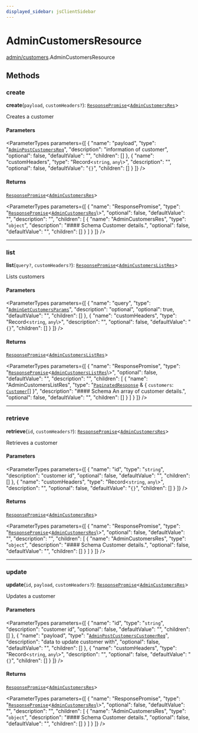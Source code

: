 ```yaml
---
displayed_sidebar: jsClientSidebar
---
```



# AdminCustomersResource

[admin/customers](../../modules/admin_customers.mdx).AdminCustomersResource

## Methods

### create

**create**(`payload`, `customHeaders?`): [`ResponsePromise`](../../swaps/modules/swaps.internal.mdx#responsepromise)<[`AdminCustomersRes`](../modules/admin_customers.internal.mdx#admincustomersres)\>

Creates a customer

#### Parameters

<ParameterTypes parameters={[
  {
    "name": "payload",
    "type": "[`AdminPostCustomersReq`](../../internal/classes/admin_customers.internal.AdminPostCustomersReq.mdx)",
    "description": "information of customer",
    "optional": false,
    "defaultValue": "",
    "children": []
  },
  {
    "name": "customHeaders",
    "type": "Record<`string`, `any`\\>",
    "description": "",
    "optional": false,
    "defaultValue": "`{}`",
    "children": []
  }
]} />

#### Returns

[`ResponsePromise`](../../swaps/modules/swaps.internal.mdx#responsepromise)<[`AdminCustomersRes`](../modules/admin_customers.internal.mdx#admincustomersres)\>

<ParameterTypes parameters={[
  {
    "name": "ResponsePromise",
    "type": "[`ResponsePromise`](../../swaps/modules/swaps.internal.mdx#responsepromise)<[`AdminCustomersRes`](../modules/admin_customers.internal.mdx#admincustomersres)\\>",
    "optional": false,
    "defaultValue": "",
    "description": "",
    "children": [
      {
        "name": "AdminCustomersRes",
        "type": "`object`",
        "description": "#### Schema Customer details.",
        "optional": false,
        "defaultValue": "",
        "children": []
      }
    ]
  }
]} />

___

### list

**list**(`query?`, `customHeaders?`): [`ResponsePromise`](../../swaps/modules/swaps.internal.mdx#responsepromise)<[`AdminCustomersListRes`](../modules/admin_customers.internal.mdx#admincustomerslistres)\>

Lists customers

#### Parameters

<ParameterTypes parameters={[
  {
    "name": "query",
    "type": "[`AdminGetCustomersParams`](../../internal/classes/admin_customers.internal.AdminGetCustomersParams.mdx)",
    "description": "optional",
    "optional": true,
    "defaultValue": "",
    "children": []
  },
  {
    "name": "customHeaders",
    "type": "Record<`string`, `any`\\>",
    "description": "",
    "optional": false,
    "defaultValue": "`{}`",
    "children": []
  }
]} />

#### Returns

[`ResponsePromise`](../../swaps/modules/swaps.internal.mdx#responsepromise)<[`AdminCustomersListRes`](../modules/admin_customers.internal.mdx#admincustomerslistres)\>

<ParameterTypes parameters={[
  {
    "name": "ResponsePromise",
    "type": "[`ResponsePromise`](../../swaps/modules/swaps.internal.mdx#responsepromise)<[`AdminCustomersListRes`](../modules/admin_customers.internal.mdx#admincustomerslistres)\\>",
    "optional": false,
    "defaultValue": "",
    "description": "",
    "children": [
      {
        "name": "AdminCustomersListRes",
        "type": "[`PaginatedResponse`](../../admin_batch_jobs/modules/admin_batch_jobs.internal.mdx#paginatedresponse) & { `customers`: [`Customer`](../../internal/classes/admin_collections.internal.Customer.mdx)[]  }",
        "description": "#### Schema An array of customer details.",
        "optional": false,
        "defaultValue": "",
        "children": []
      }
    ]
  }
]} />

___

### retrieve

**retrieve**(`id`, `customHeaders?`): [`ResponsePromise`](../../swaps/modules/swaps.internal.mdx#responsepromise)<[`AdminCustomersRes`](../modules/admin_customers.internal.mdx#admincustomersres)\>

Retrieves a customer

#### Parameters

<ParameterTypes parameters={[
  {
    "name": "id",
    "type": "`string`",
    "description": "customer id",
    "optional": false,
    "defaultValue": "",
    "children": []
  },
  {
    "name": "customHeaders",
    "type": "Record<`string`, `any`\\>",
    "description": "",
    "optional": false,
    "defaultValue": "`{}`",
    "children": []
  }
]} />

#### Returns

[`ResponsePromise`](../../swaps/modules/swaps.internal.mdx#responsepromise)<[`AdminCustomersRes`](../modules/admin_customers.internal.mdx#admincustomersres)\>

<ParameterTypes parameters={[
  {
    "name": "ResponsePromise",
    "type": "[`ResponsePromise`](../../swaps/modules/swaps.internal.mdx#responsepromise)<[`AdminCustomersRes`](../modules/admin_customers.internal.mdx#admincustomersres)\\>",
    "optional": false,
    "defaultValue": "",
    "description": "",
    "children": [
      {
        "name": "AdminCustomersRes",
        "type": "`object`",
        "description": "#### Schema Customer details.",
        "optional": false,
        "defaultValue": "",
        "children": []
      }
    ]
  }
]} />

___

### update

**update**(`id`, `payload`, `customHeaders?`): [`ResponsePromise`](../../swaps/modules/swaps.internal.mdx#responsepromise)<[`AdminCustomersRes`](../modules/admin_customers.internal.mdx#admincustomersres)\>

Updates a customer

#### Parameters

<ParameterTypes parameters={[
  {
    "name": "id",
    "type": "`string`",
    "description": "customer id",
    "optional": false,
    "defaultValue": "",
    "children": []
  },
  {
    "name": "payload",
    "type": "[`AdminPostCustomersCustomerReq`](../../internal/classes/admin_customers.internal.AdminPostCustomersCustomerReq.mdx)",
    "description": "data to update customer with",
    "optional": false,
    "defaultValue": "",
    "children": []
  },
  {
    "name": "customHeaders",
    "type": "Record<`string`, `any`\\>",
    "description": "",
    "optional": false,
    "defaultValue": "`{}`",
    "children": []
  }
]} />

#### Returns

[`ResponsePromise`](../../swaps/modules/swaps.internal.mdx#responsepromise)<[`AdminCustomersRes`](../modules/admin_customers.internal.mdx#admincustomersres)\>

<ParameterTypes parameters={[
  {
    "name": "ResponsePromise",
    "type": "[`ResponsePromise`](../../swaps/modules/swaps.internal.mdx#responsepromise)<[`AdminCustomersRes`](../modules/admin_customers.internal.mdx#admincustomersres)\\>",
    "optional": false,
    "defaultValue": "",
    "description": "",
    "children": [
      {
        "name": "AdminCustomersRes",
        "type": "`object`",
        "description": "#### Schema Customer details.",
        "optional": false,
        "defaultValue": "",
        "children": []
      }
    ]
  }
]} />
